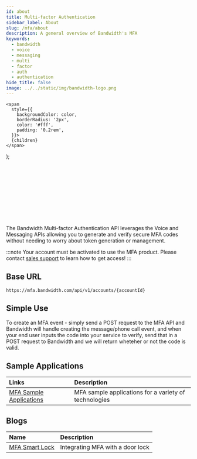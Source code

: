```yaml
---
id: about
title: Multi-factor Authentication
sidebar_label: About
slug: /mfa/about
description: A general overview of Bandwidth's MFA
keywords:
  - bandwidth
  - voice
  - messaging
  - multi
  - factor
  - auth
  - authentication
hide_title: false
image: ../../static/img/bandwidth-logo.png
---
```


    <span
      style={{
        backgroundColor: color,
        borderRadius: '2px',
        color: '#fff',
        padding: '0.2rem',
      }}>
      {children}
    </span>
  );


<Svg className='about-image' /> <br/>

The Bandwidth Multi-factor Authentication API leverages the Voice and Messaging APIs allowing you to generate and verify secure MFA codes without needing to worry about token generation or management.

:::note
Your account must be activated to use the MFA product. Please contact [sales support](https://www.bandwidth.com/talk-to-an-expert/) to learn how to get access!
:::

## Base URL

`https://mfa.bandwidth.com/api/v1/accounts/{accountId}`

## Simple Use

To create an MFA event - simply send a <Highlight color="#079CEE">POST</Highlight> request to the MFA API and Bandwidth will handle creating the message/phone call event, and when your end user inputs the code into your service to verify, send that in a <Highlight color="#079CEE">POST</Highlight> request to Bandwidth and we will return wheteher or not the code is valid.

## Sample Applications

| Links | Description |
| :---- | :---- |
| [MFA Sample Applications](https://github.com/search?q=topic%3Amfa+org%3ABandwidth-Samples) | MFA sample applications for a variety of technologies |

## Blogs

| Name | Description |
| :---- | :---- |
| [MFA Smart Lock](https://www.bandwidth.com/blog/diy-two-factor-authentication-for-your-every-need/) | Integrating MFA with a door lock |
